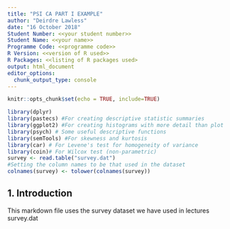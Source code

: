---
title: "PSI CA PART I EXAMPLE"
author: "Deirdre Lawless"
date: "16 October 2018"
Student Number: <<your student number>>
Student Name: <<your name>>
Programme Code: <<programme code>>
R Version: <<version of R used>>
R Packages: <<listing of R packages used>
output: html_document
editor_options: 
  chunk_output_type: console
---

```{r setup, include=FALSE}
knitr::opts_chunk$set(echo = TRUE, include=TRUE)
```

```{r}
library(dplyr)
library(pastecs) #For creating descriptive statistic summaries
library(ggplot2) #For creating histograms with more detail than plot
library(psych) # Some useful descriptive functions
library(semTools) #For skewness and kurtosis
library(car) # For Levene's test for homogeneity of variance 
library(coin)# For Wilcox test (non-parametric)
survey <- read.table("survey.dat")
#Setting the column names to be that used in the dataset
colnames(survey) <- tolower(colnames(survey))
```

## 1. Introduction

This markdown file uses the survey dataset we have used in lectures survey.dat

